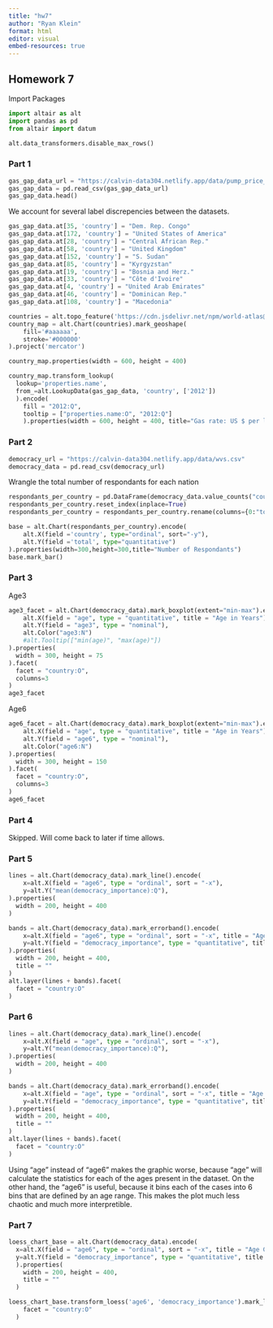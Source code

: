 ```yaml
---
title: "hw7"
author: "Ryan Klein"
format: html
editor: visual
embed-resources: true
---
```


## Homework 7

Import Packages

```python
import altair as alt
import pandas as pd
from altair import datum
```

```python
alt.data_transformers.disable_max_rows()
```

### Part 1

```python
gas_gap_data_url = "https://calvin-data304.netlify.app/data/pump_price_for_gasoline_us_per_liter.csv"
gas_gap_data = pd.read_csv(gas_gap_data_url)
gas_gap_data.head()
```

We account for several label discrepencies between the datasets.

```python
gas_gap_data.at[35, 'country'] = "Dem. Rep. Congo"
gas_gap_data.at[172, 'country'] = "United States of America"
gas_gap_data.at[28, 'country'] = "Central African Rep."
gas_gap_data.at[58, 'country'] = "United Kingdom"
gas_gap_data.at[152, 'country'] = "S. Sudan"
gas_gap_data.at[85, 'country'] = "Kyrgyzstan"
gas_gap_data.at[19, 'country'] = "Bosnia and Herz."
gas_gap_data.at[33, 'country'] = "Côte d'Ivoire"
gas_gap_data.at[4, 'country'] = "United Arab Emirates"
gas_gap_data.at[46, 'country'] = "Dominican Rep."
gas_gap_data.at[108, 'country'] = "Macedonia"
```

```python
countries = alt.topo_feature('https://cdn.jsdelivr.net/npm/world-atlas@2/countries-110m.json', feature='countries')
country_map = alt.Chart(countries).mark_geoshape(
    fill='#aaaaaa',
    stroke='#000000'
).project('mercator')

country_map.properties(width = 600, height = 400)
```

```python
country_map.transform_lookup(
  lookup='properties.name',
  from_=alt.LookupData(gas_gap_data, 'country', ['2012'])
  ).encode(
    fill = "2012:Q",
    tooltip = ["properties.name:O", "2012:Q"]
    ).properties(width = 600, height = 400, title="Gas rate: US $ per liter")
```

### Part 2

```python
democracy_url = "https://calvin-data304.netlify.app/data/wvs.csv"
democracy_data = pd.read_csv(democracy_url)
```

Wrangle the total number of respondants for each nation

```python
respondants_per_country = pd.DataFrame(democracy_data.value_counts("country"))
respondants_per_country.reset_index(inplace=True)
respondants_per_country = respondants_per_country.rename(columns={0:"total"})
```

```python
base = alt.Chart(respondants_per_country).encode(
    alt.X(field ='country', type="ordinal", sort="-y"),
    alt.Y(field ='total', type="quantitative")
).properties(width=300,height=300,title="Number of Respondants")
base.mark_bar()
```

### Part 3
Age3
```python
age3_facet = alt.Chart(democracy_data).mark_boxplot(extent="min-max").encode(
    alt.X(field = "age", type = "quantitative", title = "Age in Years"),
    alt.Y(field = "age3", type = "nominal"),
    alt.Color("age3:N")
    #alt.Tooltip(["min(age)", "max(age)"])
).properties(
  width = 300, height = 75
).facet(
  facet = "country:O",
  columns=3
)
age3_facet
```
Age6
```python
age6_facet = alt.Chart(democracy_data).mark_boxplot(extent="min-max").encode(
    alt.X(field = "age", type = "quantitative", title = "Age in Years"),
    alt.Y(field = "age6", type = "nominal"),
    alt.Color("age6:N")
).properties(
  width = 300, height = 150
).facet(
  facet = "country:O",
  columns=3
)
age6_facet
```

### Part 4

Skipped.  Will come back to later if time allows.

### Part 5
```python
lines = alt.Chart(democracy_data).mark_line().encode(
    x=alt.X(field = "age6", type = "ordinal", sort = "-x"),
    y=alt.Y("mean(democracy_importance):Q"),
).properties(
  width = 200, height = 400
)

bands = alt.Chart(democracy_data).mark_errorband().encode(
    x=alt.X(field = "age6", type = "ordinal", sort = "-x", title = "Age Grouping"),
    y=alt.Y(field = "democracy_importance", type = "quantitative", title = "Average importance of democracy"),
).properties(
  width = 200, height = 400,
  title = ""
)
alt.layer(lines + bands).facet(
  facet = "country:O"
)
```

### Part 6
```python
lines = alt.Chart(democracy_data).mark_line().encode(
    x=alt.X(field = "age", type = "ordinal", sort = "-x"),
    y=alt.Y("mean(democracy_importance):Q"),
).properties(
  width = 200, height = 400
)

bands = alt.Chart(democracy_data).mark_errorband().encode(
    x=alt.X(field = "age", type = "ordinal", sort = "-x", title = "Age Grouping"),
    y=alt.Y(field = "democracy_importance", type = "quantitative", title = "Average importance of democracy"),
).properties(
  width = 200, height = 400,
  title = ""
)
alt.layer(lines + bands).facet(
  facet = "country:O"
)
```
Using "age" instead of "age6" makes the graphic worse, because "age" will calculate the statistics for each of the ages present in the dataset.  On the other hand, the "age6" is useful, because it bins each of the cases into 6 bins that are defined by an age range.  This makes the plot much less chaotic and much more interpretible.

### Part 7
```python
loess_chart_base = alt.Chart(democracy_data).encode(
  x=alt.X(field = "age6", type = "ordinal", sort = "-x", title = "Age Grouping"),
  y=alt.Y(field = "democracy_importance", type = "quantitative", title = "Average importance of democracy"),
  ).properties(
    width = 200, height = 400,
    title = ""
  )

loess_chart_base.transform_loess('age6', 'democracy_importance').mark_line().facet(
    facet = "country:O"
  )
```



